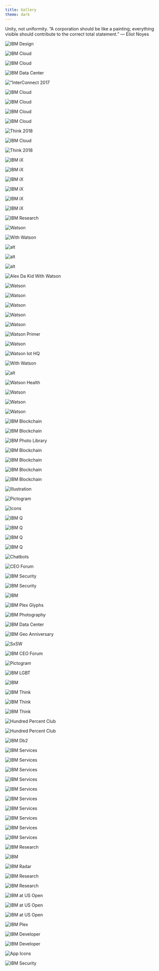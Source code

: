```yaml
---
title: Gallery
theme: dark
---
```



<PageDescription>

Unity, not uniformity. “A corporation should be like a painting; everything
visible should contribute to the correct total statement.” — Eliot Noyes

</PageDescription>

<ImageGallery>

<ImageGalleryImage alt="IBM Design" title="IBM Design" col={4}>

![IBM Design](images/IBM_Design_landing.jpg)

</ImageGalleryImage>
<ImageGalleryImage alt="IBM Cloud" title="IBM Cloud" col={4}>

![IBM Cloud](images/IBM_Cloud_Logo.png)

</ImageGalleryImage>
<ImageGalleryImage alt="IBM Cloud" title="IBM Cloud" col={4}>

![IBM Cloud](images/IBM_Cloud_Developers.jpg)

</ImageGalleryImage>
<ImageGalleryImage alt="IBM Data Center" title="IBM Data Center" col={8}>

![IBM Data Center](images/IBM_Cloud_Data_Center.jpg)

</ImageGalleryImage>
<ImageGalleryImage alt="InterConnect 2017" title="InterConnect 2017" col={4}>

!["InterConnect 2017](images/IBM_Cloud_Interconnect.jpg)

</ImageGalleryImage>
<ImageGalleryImage alt="IBM Cloud" title="IBM Cloud" col={4}>

![IBM Cloud](images/IBM_Cloud_Notebook.jpg)

</ImageGalleryImage>
<ImageGalleryImage alt="IBM Cloud" title="IBM Cloud" col={8}>

![IBM Cloud](images/IBM_Cloud_Platform_Prototype.gif)

</ImageGalleryImage>
<ImageGalleryImage alt="IBM Cloud" title="IBM Cloud" col={4}>

![IBM Cloud](images/IBM_Cloud_Pictograms.gif)

</ImageGalleryImage>
<ImageGalleryImage alt="IBM Cloud" title="IBM Cloud" col={4}>

![IBM Cloud](images/IBM_Cloud_Server.png)

</ImageGalleryImage>
<ImageGalleryImage alt="Think 2018" title="Think 2018" col={4}>

![Think 2018](images/IBM_Cloud_Think_Keynote.jpg)

</ImageGalleryImage>
<ImageGalleryImage alt="IBM Cloud" title="IBM Cloud" col={4}>

![IBM Cloud](images/IBM_Cloud_Social_Tiles.jpg)

</ImageGalleryImage>
<ImageGalleryImage alt="Think 2018" title="Think 2018" col={8}>

![Think 2018](images/IBM_Cloud_Think.jpg)

</ImageGalleryImage>
<ImageGalleryImage alt="IBM iX" title="IBM iX" col={8}>

<GalleryVideo
  poster="/images/IBM_iX_Screensaver.jpg"
  src="/videos/IBM_iX_Ambient_Animation_03_5.mp4"
/>

</ImageGalleryImage>
<ImageGalleryImage alt="IBM iX" title="IBM iX" col={4}>

![IBM iX](images/IBM_iX_Logo_Engineering.png)

</ImageGalleryImage>
<ImageGalleryImage alt="IBM iX" title="IBM iX" col={4}>

![IBM iX](images/IBM_iX_site.jpg)

</ImageGalleryImage>
<ImageGalleryImage alt="IBM iX" title="IBM iX" col={4}>

![IBM iX](images/IBM_iX_Logos.jpg)

</ImageGalleryImage>
<ImageGalleryImage alt="IBM iX" title="IBM iX" col={4}>

![IBM iX](images/IBM_iX_Portrait.jpg)

</ImageGalleryImage>
<ImageGalleryImage alt="IBM iX" title="IBM iX" col={4}>

![IBM iX](images/IBM_iX_Mobile.jpg)

</ImageGalleryImage>
<ImageGalleryImage alt="IBM iX" title="IBM iX" col={4}>

![IBM iX](images/IBM_iX_Portraits.jpg)

</ImageGalleryImage>
<ImageGalleryImage alt="IBM Research" title="IBM Research" col={4}>

![IBM Research](images/IBM_Research.jpg)

</ImageGalleryImage>
<ImageGalleryImage alt="Watson" title="Watson" col={4}>

<GalleryVideo
  poster="/images/IBM_iX_Portraits.jpg"
  src="/videos/Watson_Avatar_Ambient-square-homepage-purple.mp4"
/>

</ImageGalleryImage>
<ImageGalleryImage alt="Watson" title="Watson" col={4}>

![Watson](images/IBM_Watson_Poster.jpg)

</ImageGalleryImage>
<ImageGalleryImage alt="With Watson" title="With Watson" col={4}>

![With Watson](images/IBM_Watson_WithWatson.jpg)

</ImageGalleryImage>
<ImageGalleryImage alt="Watson" title="Watson" col={4}>

![alt](images/IBM_Watson_Illuminate.jpg)

</ImageGalleryImage>
<ImageGalleryImage alt="Watson" title="Watson" col={4}>

![alt](images/IBM_Watson_WoW_Stadium.jpg)

</ImageGalleryImage>
<ImageGalleryImage alt="Watson" title="Watson" col={4}>

![alt](images/IBM_Watson_Illustration.jpg)

</ImageGalleryImage>
<ImageGalleryImage alt="Alex Da Kid With Watson" title="Alex Da Kid With Watson" col={4}>

![Alex Da Kid With Watson](images/IBM_Watson_Alex_Da_Kid.jpg)

</ImageGalleryImage>
<ImageGalleryImage alt="Watson" title="Watson" col={8}>

![Watson](images/IBM_Watson_API_Demo.jpg)

</ImageGalleryImage>
<ImageGalleryImage alt="Watson" title="Watson" col={4}>

![Watson](images/IBM_Watson_Portrait.jpg)

</ImageGalleryImage>
<ImageGalleryImage alt="Watson" title="Watson" col={4}>

![Watson](images/IBM_Watson_Portrait_02.jpg)

</ImageGalleryImage>
<ImageGalleryImage alt="Watson" title="Watson" col={4}>

![Watson](images/IBM_Watson_Primer_01.jpg)

</ImageGalleryImage>
<ImageGalleryImage alt="Watson" title="Watson" col={4}>

![Watson](images/IBM_Watson_Demo_Mobile.jpg)

</ImageGalleryImage>
<ImageGalleryImage alt="Watson Primer" title="Watson Primer" col={8}>

![Watson Primer](images/IBM_Watson_Primer_Digital.jpg)

</ImageGalleryImage>
<ImageGalleryImage alt="Watson" title="Watson" col={8}>

![Watson](images/IBM_Watson_Banners.jpg)

</ImageGalleryImage>
<ImageGalleryImage alt="Watson Iot HQ" title="Watson Iot HQ" col={4}>

![Watson Iot HQ](images/IBM_Watson_IoT_HQ.jpg)

</ImageGalleryImage>
<ImageGalleryImage alt="Watson" title="Watson" col={4}>

<GalleryVideo
  poster="/images/IBM_Watson_AI.jpg"
  src="/videos/AI_OS_Animation_03.mp4"
/>

</ImageGalleryImage>
<ImageGalleryImage alt="With Watson" title="With Watson" col={8}>

![With Watson](images/IBM_Watson_Assistant.jpg)

</ImageGalleryImage>
<ImageGalleryImage alt="Watson" title="Watson" col={4}>

![alt](images/IBM_Watson_Product_new.jpeg)

</ImageGalleryImage>
<ImageGalleryImage alt="Watson Health" title="Watson Health" col={8}>

![Watson Health](images/IBM_Watson_Health.jpg)

</ImageGalleryImage>
<ImageGalleryImage alt="Watson" title="Watson" col={4}>

![Watson](images/IBM_Watson_Discovery_Demo.jpg)

</ImageGalleryImage>
<ImageGalleryImage alt="Watson" title="Watson" col={4}>

![Watson](images/IBM_Watson_Website_Stories.jpg)

</ImageGalleryImage>
<ImageGalleryImage alt="Watson" title="Watson" col={4}>

![Watson](images/IBM_Watson_Website_Stories_02.jpg)

</ImageGalleryImage>
<ImageGalleryImage alt="IBM Blockchain" title="IBM Blockchain" col={4}>

![IBM Blockchain](images/IBM_Blockchain_logo.jpg)

</ImageGalleryImage>
<ImageGalleryImage alt="IBM Blockchain" title="IBM Blockchain" col={8}>

![IBM Blockchain](images/IBM_Blockchain_Animation.gif)

</ImageGalleryImage>
<ImageGalleryImage alt="IBM Photo Library" title="IBM Photo Library" col={4}>

![IBM Photo Library](images/IBM_Photo_Library_01.jpg)

</ImageGalleryImage>
<ImageGalleryImage alt="IBM Blockchain" title="IBM Blockchain" col={4}>

![IBM Blockchain](images/IBM_Blockchain_Environmental.jpg)

</ImageGalleryImage>
<ImageGalleryImage alt="IBM Blockchain" title="IBM Blockchain" col={4}>

![IBM Blockchain](images/IBM_Blockchain_Animation_Placeholder_01.jpg)

</ImageGalleryImage>
<ImageGalleryImage alt="IBM Blockchain" title="IBM Blockchain" col={8}>

![IBM Blockchain](images/IBM_Blockchain_Social_Tiles.jpg)

</ImageGalleryImage>
<ImageGalleryImage alt="IBM Blockchain" title="IBM Blockchain" col={4}>

![IBM Blockchain](images/IBM_Blockchain_Digital.jpg)

</ImageGalleryImage>
<ImageGalleryImage alt="Illustration" title="Illustration" col={4}>

![Illustration](images/IBM_Blockchain_Illustration_404.jpg)

</ImageGalleryImage>
<ImageGalleryImage alt="Pictogram" title="Pictogram" col={4}>

![Pictogram](images/IBM_Pictograms_01.jpg)

</ImageGalleryImage>
<ImageGalleryImage alt="Icons" title="Icons" col={4}>

![Icons](images/IBM_UI_Icons.png)

</ImageGalleryImage>
<ImageGalleryImage alt="IBM Q" title="IBM Q" col={4}>

![IBM Q](images/IBM_Q_Graphic.jpg)

</ImageGalleryImage>
<ImageGalleryImage alt="IBM Q" title="IBM Q" col={8}>

![IBM Q](images/IBM_Q_Lab.jpg)

</ImageGalleryImage>
<ImageGalleryImage alt="IBM Q" title="IBM Q" col={8}>

![IBM Q](images/IBM_Q_Composer_Prototype.jpg)

</ImageGalleryImage>
<ImageGalleryImage alt="IBM Q" title="IBM Q" col={4}>

![IBM Q](images/IBM_Q_Render.jpg)

</ImageGalleryImage>
<ImageGalleryImage alt="Chatbots" title="Chatbots" col={4}>

![Chatbots](images/IBM_Chatbot_Digital.jpg)

</ImageGalleryImage>
<ImageGalleryImage alt="CEO Forum" title="CEO Forum" col={8}>

![CEO Forum](images/IBM_CEO_Forum_Digital_Wall.jpg)

</ImageGalleryImage>
<ImageGalleryImage alt="IBM Security" title="IBM Security" col={4}>

![IBM Security](images/IBM_Security_Cloud_Prototype.gif)

</ImageGalleryImage>
<ImageGalleryImage alt="IBM Security" title="IBM Security" col={8}>

![IBM Security](images/IBM_Security_Intelligence_Prototype.jpg)

</ImageGalleryImage>
<ImageGalleryImage alt="Intel Dash" title="Intel Dash" col={8}>

<GalleryVideo
  poster="/images/IBM_Security_Animation_Still.jpg"
  src="/videos/IBM_Security_Threat-Intel-Dash.mp4"
/>

</ImageGalleryImage>
<ImageGalleryImage alt="IBM" title="IBM" col={4}>

![IBM](images/SignaltoNoise.gif)

</ImageGalleryImage>
<ImageGalleryImage alt="IBM Plex Glyphs" title="IBM Plex Glyphs" col={4}>

![IBM Plex Glyphs](images/IBM_Plex_Glyph_D12_1920x1285.gif)

</ImageGalleryImage>
<ImageGalleryImage alt="IBM Photography" title="IBM Photography" col={4}>

![IBM Photography](images/IBM_Photography_Library_01.jpg)

</ImageGalleryImage>
<ImageGalleryImage alt="IBM Data Center" title="IBM Data Center" col={4}>

![IBM Data Center](images/IBM_Data_Center_Dallas.jpg)

</ImageGalleryImage>
<ImageGalleryImage alt="IBM Geo Anniversary" title="IBM Geo Anniversary" col={4}>

![IBM Geo Anniversary](images/IBM_Geo_Anniversary.gif)

</ImageGalleryImage>
<ImageGalleryImage alt="SxSW" title="SxSW" col={8}>

![SxSW](images/IBM_SXSW.jpg)

</ImageGalleryImage>
<ImageGalleryImage alt="IBM CEO Forum" title="IBM CEO Forum" col={4}>

![IBM CEO Forum](images/IBM_CEO_Forum.jpg)

</ImageGalleryImage>
<ImageGalleryImage alt="Pictogram" title="Pictogram" col={4}>

![Pictogram](images/IBM_Pictograms_02.jpg)

</ImageGalleryImage>
<ImageGalleryImage alt="IBM LGBT" title="IBM LGBT" col={4}>

![IBM LGBT](images/IBM_LGBQT.png)

</ImageGalleryImage>
<ImageGalleryImage alt="IBM" title="IBM" col={4}>

![IBM](images/IBM_Think_Poster.jpg)

</ImageGalleryImage>
<ImageGalleryImage alt="IBM Think" title="IBM Think" col={4}>

![IBM Think](images/IBM_Think_Newsletter.jpg)

</ImageGalleryImage>
<ImageGalleryImage alt="IBM Think" title="IBM Think" col={4}>

<GalleryVideo
  poster="/images/IBM_Think_Render.jpg"
  src="/videos/Think-Theme-04-1280_sm.mp4"
/>

</ImageGalleryImage>
<ImageGalleryImage alt="IBM Think" title="IBM Think" col={8}>

![IBM Think](images/IBM_Think_Convention.jpg)

</ImageGalleryImage>
<ImageGalleryImage alt="IBM Think" title="IBM Think" col={4}>

![IBM Think](images/IBM_Think_Presentation.jpg)

</ImageGalleryImage>
<ImageGalleryImage alt="Hundred Percent Club" title="Hundred Percent Club" col={8}>

![Hundred Percent Club](images/HPC2018_DigitalScreens_Bangkok.jpg)

</ImageGalleryImage>
<ImageGalleryImage alt="Hundred Percent Club" title="Hundred Percent Club" col={4}>

![Hundred Percent Club](images/HPC_Tote_.jpg)

</ImageGalleryImage>
<ImageGalleryImage alt="IBM Db2" title="IBM Db2" col={4}>

![IBM Db2](images/IBM_Db2_Social_Tile.jpg)

</ImageGalleryImage>
<ImageGalleryImage alt="IBM Services" title="IBM Services" col={4}>

![IBM Services](images/IBM_Services_Brochures.jpg)

</ImageGalleryImage>
<ImageGalleryImage alt="IBM Services" title="IBM Services" col={4}>

![IBM Services](images/IBM_Services_Tote.jpg)

</ImageGalleryImage>
<ImageGalleryImage alt="IBM Services" title="IBM Services" col={4}>

![IBM Services](images/IBM_Services_Watch.jpg)

</ImageGalleryImage>
<ImageGalleryImage alt="IBM Services" title="IBM Services" col={8}>

![IBM Services](images/IBM_Services_Keynote.jpg)

</ImageGalleryImage>
<ImageGalleryImage alt="IBM Services" title="IBM Services" col={8}>

![IBM Services](images/IBM_Services_Progress_Animation.gif)

</ImageGalleryImage>
<ImageGalleryImage alt="IBM Services" title="IBM Services" col={4}>

![IBM Services](images/IBM_Services_Digital.jpg)

</ImageGalleryImage>
<ImageGalleryImage alt="IBM Services" title="IBM Services" col={4}>

![IBM Services](images/IBM_Services_Photography.jpg)

</ImageGalleryImage>
<ImageGalleryImage alt="IBM Services" title="IBM Services" col={4}>

![IBM Services](images/IBM_Services_Presentation.jpg)

</ImageGalleryImage>
<ImageGalleryImage alt="IBM Services" title="IBM Services" col={4}>

![IBM Services](images/IBM_Services_Brand.jpg)

</ImageGalleryImage>
<ImageGalleryImage alt="IBM Services" title="IBM Services" col={4}>

![IBM Services](images/IBM_Services_Newsletter.jpg)

</ImageGalleryImage>
<ImageGalleryImage alt="IBM Research" title="IBM Research" col={8}>

![IBM Research](images/IBM_Research_Almaden.jpg)

</ImageGalleryImage>
<ImageGalleryImage alt="IBM Digital Analytics" title="IBM Digital Analytics" col={8}>

![IBM](images/IBM_Digital_Analytics_Prototype.jpg)

</ImageGalleryImage>
<ImageGalleryImage alt="IBM Security" title="IBM Security" col={4}>

<GalleryVideo
  poster="/images/IBM_Security_Cloud.jpg"
  src="/videos/IBM_Security_Cloud.mp4"
/>

</ImageGalleryImage>
<ImageGalleryImage alt="IBM Radar" title="IBM Radar" col={4}>

![IBM Radar](images/IBM_Radar_Prototype.jpg)

</ImageGalleryImage>
<ImageGalleryImage alt="IBM Research" title="IBM Research" col={4}>

![IBM Research](images/IBM_Research_AI.jpg)

</ImageGalleryImage>
<ImageGalleryImage alt="IBM Research" title="IBM Research" col={4}>

![IBM Research](images/IBM_Research_Center.jpg)

</ImageGalleryImage>
<ImageGalleryImage alt="IBM at US Open" title="IBM at US Open" col={4}>

![IBM at US Open](images/IBM_US_Open_Digital.gif)

</ImageGalleryImage>
<ImageGalleryImage alt="IBM at US Open" title="IBM at US Open" col={8}>

![IBM at US Open](images/IBM_US_Open_Experience.jpg)

</ImageGalleryImage>
<ImageGalleryImage alt="IBM at US Open" title="IBM at US Open" col={8}>

![IBM at US Open](images/IBM_US_Open_Digital.jpg)

</ImageGalleryImage>
<ImageGalleryImage alt="IBM Plex" title="IBM Plex" col={4}>

![IBM Plex](images/IBM_Plex_site_mobile.jpg)

</ImageGalleryImage>
<ImageGalleryImage alt="IBM Developer" title="IBM Developer" col={8}>

![IBM Developer](images/IBM_Developer_Posters.jpg)

</ImageGalleryImage>
<ImageGalleryImage alt="IBM Developer" title="IBM Developer" col={4}>

![IBM Developer](images/IBM_Devleoper.gif)

</ImageGalleryImage>
<ImageGalleryImage alt="App Icons" title="App Icons" col={4}>

![App Icons](images/IBM_App_Icons.png)

</ImageGalleryImage>
<ImageGalleryImage alt="IBM Security" title="IBM Security" col={8}>

![IBM Security](images/IBM_Security_Product.jpg)

</ImageGalleryImage>

</ImageGallery>
